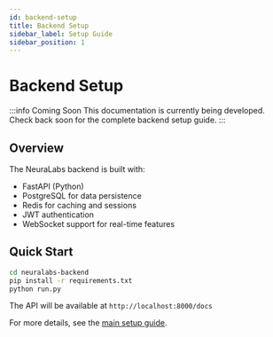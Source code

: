 ```yaml
---
id: backend-setup
title: Backend Setup
sidebar_label: Setup Guide
sidebar_position: 1
---
```


# Backend Setup

:::info Coming Soon
This documentation is currently being developed. Check back soon for the complete backend setup guide.
:::

## Overview

The NeuraLabs backend is built with:
- FastAPI (Python)
- PostgreSQL for data persistence
- Redis for caching and sessions
- JWT authentication
- WebSocket support for real-time features

## Quick Start

```bash
cd neuralabs-backend
pip install -r requirements.txt
python run.py
```

The API will be available at `http://localhost:8000/docs`

For more details, see the [main setup guide](/docs/theoretical/getting-started).